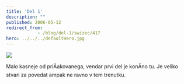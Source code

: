 ```yaml
---
title: 'Del 1'
description: ""
published: 2006-05-12
redirect_from: 
            - /blog/del-1/swizec/417
hero: ../../../defaultHero.jpg
---
```

[![](/includes/editor_upload/Image/sneeks/01_thumb.jpg)](http://swizec.com/index.php/mode=show_comics/comic=1)  
  


Malo kasneje od priÄakovanega, vendar prvi del je konÄno tu. Je veliko stvari za povedat ampak ne ravno v tem trenutku.